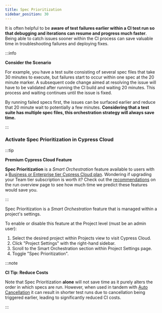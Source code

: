 ```yaml
---
title: Spec Prioritization
sidebar_position: 30
---
```


It is often helpful to be **aware of test failures earlier within a CI test run
so that debugging and iterations can resume and progress much faster**. Being
able to catch issues sooner within the CI process can save valuable time in
troubleshooting failures and deploying fixes.

:::info

<strong>
  <Icon name="graduation-cap" /> Consider the Scenario
</strong>

For example, you have a test suite consisting of several spec files that take 30
minutes to execute, but failures start to occur within one spec at the 20 minute
marker. A subsequent code change aimed at resolving the issue will have to be
validated after running the CI build and waiting 20 minutes. This process and
waiting continues until the issue is fixed.

By running failed specs first, the issues can be surfaced earlier and reduce
that 20 minute wait to potentially a few minutes. **Considering that a test
suite has multiple spec files, this orchestration strategy will always save
time.**

:::

### Activate Spec Prioritization in Cypress Cloud

:::tip

<strong>
  <Icon name="star" /> Premium Cypress Cloud Feature
</strong>

**Spec Prioritization** is a _Smart Orchestration_ feature available to users
with a
[Business or Enterprise tier Cypress Cloud plan](https://cypress.io/pricing).
Wondering if upgrading your Team tier subscription is worth it? Check out the
[recommendations](/guides/cloud/runs#Recommendations) on the run overview page
to see how much time we predict these features would save you.

:::

Spec Prioritization is a _Smart Orchestration_ feature that is managed within a
project's settings.

To enable or disable this feature at the Project level (must be an admin user):

1. Select the desired project within Projects view to visit Cypress Cloud.
2. Click "Project Settings" with the right-hand sidebar.
3. Scroll to the Smart Orchestration section within Project Settings page.
4. Toggle "Spec Prioritization".

<DocsImage
  src="/img/guides/cloud/smart-orchestration/spec-prioritization-active.png"
  alt="Enable Spec Prioritization"
/>

:::note

<strong>CI Tip: Reduce Costs</strong>

Note that Spec Prioritization **alone** will not save time as it purely alters
the order in which specs are run. However, when used in tandem with
[Auto Cancellation](#Auto-Cancellation) it can result in shorter test runs due
to cancellation being triggered earlier, leading to significantly reduced CI
costs.

:::
